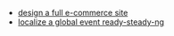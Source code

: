 * [design a full e-commerce site](/work/deligram)
* [localize a global event ready-steady-ng](/work/angularbd)